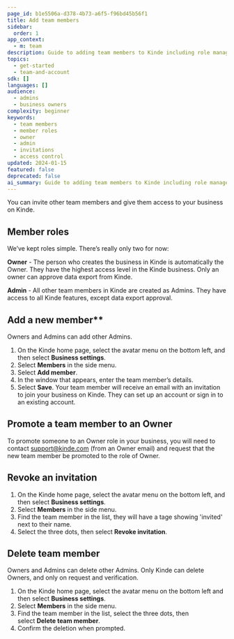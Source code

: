 ```yaml
---
page_id: b1e5506a-d378-4b73-a6f5-f96bd45b56f1
title: Add team members
sidebar:
  order: 1
app_context:
  - m: team
description: Guide to adding team members to Kinde including role management, invitations, and access control for business owners and admins.
topics:
  - get-started
  - team-and-account
sdk: []
languages: []
audience:
  - admins
  - business owners
complexity: beginner
keywords:
  - team members
  - member roles
  - owner
  - admin
  - invitations
  - access control
updated: 2024-01-15
featured: false
deprecated: false
ai_summary: Guide to adding team members to Kinde including role management, invitations, and access control for business owners and admins.
---
```


You can invite other team members and give them access to your business on Kinde.

## Member roles

We’ve kept roles simple. There’s really only two for now:

**Owner** - The person who creates the business in Kinde is automatically the Owner. They have the highest access level in the Kinde business. Only an owner can approve data export from Kinde.

**Admin** - All other team members in Kinde are created as Admins. They have access to all Kinde features, except data export approval.

## Add a new member**

Owners and Admins can add other Admins.

1. On the Kinde home page, select the avatar menu on the bottom left, and then select **Business settings**. 
2. Select **Members** in the side menu.
3. Select **Add member**.
4. In the window that appears, enter the team member’s details.
5. Select **Save**. Your team member will receive an email with an invitation to join your business on Kinde. They can set up an account or sign in to an existing account.

## Promote a team member to an Owner

To promote someone to an Owner role in your business, you will need to contact support@kinde.com (from an Owner email) and request that the new team member be promoted to the role of Owner.

## **Revoke an invitation**

1. On the Kinde home page, select the avatar menu on the bottom left, and then select **Business settings**. 
2. Select **Members** in the side menu.
3. Find the team member in the list, they will have a tage showing 'invited' next to their name. 
4. Select the three dots, then select **Revoke invitation**.

## Delete **team member**

Owners and Admins can delete other Admins. Only Kinde can delete Owners, and only on request and verification.

1. On the Kinde home page, select the avatar menu on the bottom left and then select **Business settings**. 
2. Select **Members** in the side menu.
3. Find the team member in the list, select the three dots, then select **Delete team member**.
4. Confirm the deletion when prompted.
